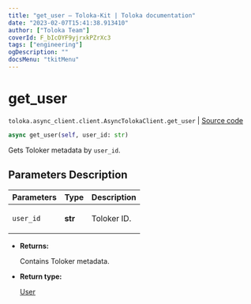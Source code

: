 ```yaml
---
title: "get_user — Toloka-Kit | Toloka documentation"
date: "2023-02-07T15:41:38.913410"
author: ["Toloka Team"]
coverId: F_bIcOYF9yjrxkPZrXc3
tags: ["engineering"]
ogDescription: ""
docsMenu: "tkitMenu"
---
```


# get_user
`toloka.async_client.client.AsyncTolokaClient.get_user` | [Source code](https://github.com/Toloka/toloka-kit/blob/v1.1.3/src/async_client/client.py#L0)

```python
async get_user(self, user_id: str)
```

Gets Toloker metadata by `user_id`.

## Parameters Description

| Parameters | Type | Description |
| :----------| :----| :-----------|
`user_id`|**str**|<p>Toloker ID.</p>

* **Returns:**

  Contains Toloker metadata.

* **Return type:**

  [User](/docs-new/toloka-kit/reference/toloka.client.user.User)
